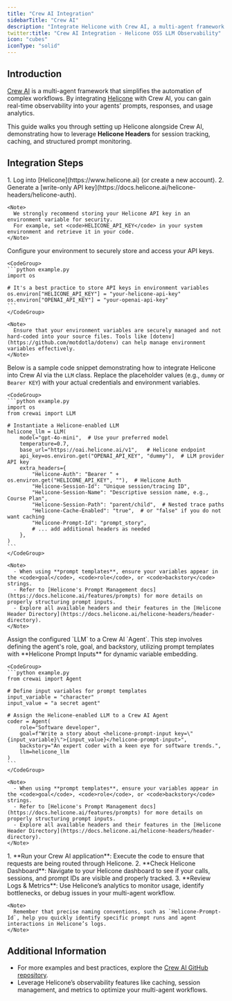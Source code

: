 ```yaml
---
title: "Crew AI Integration"
sidebarTitle: "Crew AI"
description: "Integrate Helicone with Crew AI, a multi-agent framework for automating complex workflows. Monitor AI-driven tasks and agent interactions for real use cases."
twitter:title: "Crew AI Integration - Helicone OSS LLM Observability"
icon: "cubes"
iconType: "solid"
---
```


## Introduction

[Crew AI](https://github.com/joaomdmoura/crewAI) is a multi-agent framework that simplifies the automation of complex workflows. By integrating [Helicone](https://www.helicone.ai) with Crew AI, you can gain real-time observability into your agents’ prompts, responses, and usage analytics.

This guide walks you through setting up Helicone alongside Crew AI, demonstrating how to leverage **Helicone Headers** for session tracking, caching, and structured prompt monitoring.

## Integration Steps

<Steps>
  <Step title="1. Create an Account & Generate an API Key">
    1. Log into [Helicone](https://www.helicone.ai) (or create a new account).
    2. Generate a [write-only API key](https://docs.helicone.ai/helicone-headers/helicone-auth).

    <Note>
      We strongly recommend storing your Helicone API key in an environment variable for security.  
      For example, set <code>HELICONE_API_KEY</code> in your system environment and retrieve it in your code.
    </Note>
  </Step>

  <Step title="2. Configure Helicone">
    Configure your environment to securely store and access your API keys.

    <CodeGroup>
    ```python example.py
    import os

    # It's a best practice to store API keys in environment variables
    os.environ["HELICONE_API_KEY"] = "your-helicone-api-key"
    os.environ["OPENAI_API_KEY"] = "your-openai-api-key"
    ```
    </CodeGroup>

    <Note>
      Ensure that your environment variables are securely managed and not hard-coded into your source files. Tools like [dotenv](https://github.com/motdotla/dotenv) can help manage environment variables effectively.
    </Note>
  </Step>

  <Step title="3. Integrate Helicone with Crew AI">
    Below is a sample code snippet demonstrating how to integrate Helicone into Crew AI via the <code>LLM</code> class. Replace the placeholder values (e.g., <code>dummy</code> or <code>Bearer KEY</code>) with your actual credentials and environment variables.

    <CodeGroup>
    ```python example.py
    import os
    from crewai import LLM

    # Instantiate a Helicone-enabled LLM
    helicone_llm = LLM(
        model="gpt-4o-mini",  # Use your preferred model
        temperature=0.7,
        base_url="https://oai.helicone.ai/v1",   # Helicone endpoint
        api_key=os.environ.get("OPENAI_API_KEY", "dummy"),  # LLM provider API key
        extra_headers={
            "Helicone-Auth": "Bearer " + os.environ.get("HELICONE_API_KEY", ""),  # Helicone Auth
            "Helicone-Session-Id": "Unique session/tracing ID",
            "Helicone-Session-Name": "Descriptive session name, e.g., Course Plan",
            "Helicone-Session-Path": "parent/child",  # Nested trace paths
            "Helicone-Cache-Enabled": "true",  # or "false" if you do not want caching
            "Helicone-Prompt-Id": "prompt_story",
            # ... add additional headers as needed
        },
    )
    ```
    </CodeGroup>

    <Note>
      - When using **prompt templates**, ensure your variables appear in the <code>goal</code>, <code>role</code>, or <code>backstory</code> strings.  
      - Refer to [Helicone's Prompt Management docs](https://docs.helicone.ai/features/prompts) for more details on properly structuring prompt inputs.  
      - Explore all available headers and their features in the [Helicone Header Directory](https://docs.helicone.ai/helicone-headers/header-directory).
    </Note>
  </Step>

  <Step title="4. Incorporate the Agent Class">
    Assign the configured `LLM` to a Crew AI `Agent`. This step involves defining the agent's role, goal, and backstory, utilizing prompt templates with **Helicone Prompt Inputs** for dynamic variable embedding.

    <CodeGroup>
    ```python example.py
    from crewai import Agent

    # Define input variables for prompt templates
    input_variable = "character"
    input_value = "a secret agent"

    # Assign the Helicone-enabled LLM to a Crew AI Agent
    coder = Agent(
        role="Software developer",
        goal=f"Write a story about <helicone-prompt-input key=\"{input_variable}\">{input_value}</helicone-prompt-input>",
        backstory="An expert coder with a keen eye for software trends.",
        llm=helicone_llm
    )
    ```
    </CodeGroup>

    <Note>
      - When using **prompt templates**, ensure your variables appear in the <code>goal</code>, <code>role</code>, or <code>backstory</code> strings.  
      - Refer to [Helicone's Prompt Management docs](https://docs.helicone.ai/features/prompts) for more details on properly structuring prompt inputs.  
      - Explore all available headers and their features in the [Helicone Header Directory](https://docs.helicone.ai/helicone-headers/header-directory).
    </Note>
  </Step>

  <Step title="5. Test and Validate the Integration">
    1. **Run your Crew AI application**: Execute the code to ensure that requests are being routed through Helicone.
    2. **Check Helicone Dashboard**: Navigate to your Helicone dashboard to see if your calls, sessions, and prompt IDs are visible and properly tracked.
    3. **Review Logs & Metrics**: Use Helicone’s analytics to monitor usage, identify bottlenecks, or debug issues in your multi-agent workflow.

    <Note>
      Remember that precise naming conventions, such as `Helicone-Prompt-Id`, help you quickly identify specific prompt runs and agent interactions in Helicone’s logs.
    </Note>
  </Step>
</Steps>

## Additional Information

- For more examples and best practices, explore the [Crew AI GitHub repository](https://github.com/joaomdmoura/crewAI).  
- Leverage Helicone’s observability features like caching, session management, and metrics to optimize your multi-agent workflows.  